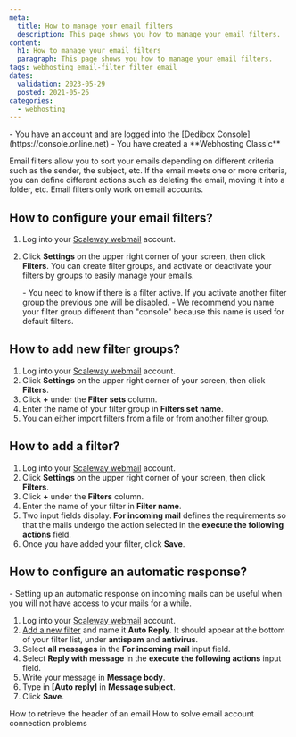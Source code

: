 ```yaml
---
meta:
  title: How to manage your email filters
  description: This page shows you how to manage your email filters. 
content:
  h1: How to manage your email filters
  paragraph: This page shows you how to manage your email filters. 
tags: webhosting email-filter filter email 
dates:
  validation: 2023-05-29
  posted: 2021-05-26
categories:
  - webhosting
---
```


<Macro id="webhosting-online" />

<Message type="requirement">
  - You have an account and are logged into the [Dedibox Console](https://console.online.net)
  - You have created a **Webhosting Classic**
</Message>

Email filters allow you to sort your emails depending on different criteria such as the sender, the subject, etc. If the email meets one or more criteria, you can define different actions such as deleting the email, moving it into a folder, etc. Email filters only work on email accounts.

## How to configure your email filters? 

1. Log into your [Scaleway webmail](https://webmail.online.net/) account.
2. Click **Settings** on the upper right corner of your screen, then click **Filters**. You can create filter groups, and activate or deactivate your filters by groups to easily manage your emails. 
    
    <Message type="important">
    - You need to know if there is a filter active. If you activate another filter group the previous one will be disabled. 
    - We recommend you name your filter group different than "console" because this name is used for default filters.

    </Message>


## How to add new filter groups? 

1. Log into your [Scaleway webmail](https://webmail.online.net/) account.
2. Click **Settings** on the upper right corner of your screen, then click **Filters**.
3. Click **+** under the **Filter sets** column. 
4. Enter the name of your filter group in **Filters set name**. 
5. You can either import filters from a file or from another filter group. 

## How to add a filter? 

1. Log into your [Scaleway webmail](https://webmail.online.net/) account.
2. Click **Settings** on the upper right corner of your screen, then click **Filters**.
3. Click **+** under the **Filters** column. 
4. Enter the name of your filter in **Filter name**. 
5. Two input fields display. **For incoming mail** defines the requirements so that the mails undergo the action selected in the **execute the following actions** field. 
6. Once you have added your filter, click **Save**. 

## How to configure an automatic response? 

<Message type="important">
  - Setting up an automatic response on incoming mails can be useful when you will not have access to your mails for a while.
</Message>

1. Log into your [Scaleway webmail](https://webmail.online.net/) account.
2. [Add a new filter](#how-to-add-a-filter) and name it **Auto Reply**. It should appear at the bottom of your filter list, under **antispam** and **antivirus**.
3. Select **all messages** in the **For incoming mail** input field. 
4. Select **Reply with message** in the **execute the following actions** input field. 
5. Write your message in **Message body**.
6. Type in **[Auto reply]** in **Message subject**. 
    <Lightbox src="scaleway_auto_reply1.webp" alt="" />
7. Click **Save**. 


<Navigation title="See Also">
  <PreviousButton to="/webhosting/classic/how-to/retrieve-headers-of-email/">How to retrieve the header of an email</PreviousButton>
  <NextButton to="/webhosting/classic/how-to/solve-email-account-connection-problems/">How to solve email account connection problems</NextButton>
</Navigation> 